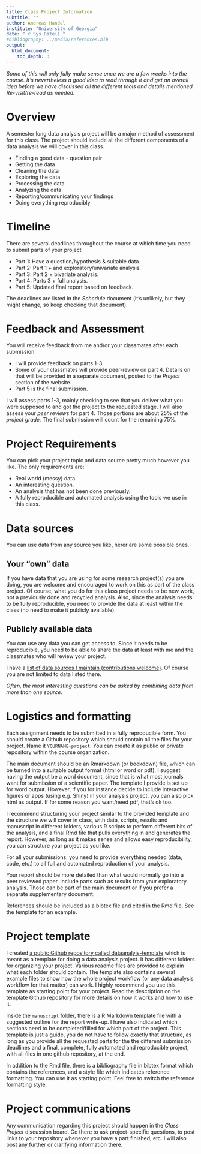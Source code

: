 ---
title: Class Project Information 
subtitle: ""
author: Andreas Handel
institute: "University of Georgia"
date: "`r Sys.Date()`"
#bibliography: ../media/references.bib
output: 
  html_document:
    toc_depth: 3
---

_Some of this will only fully make sense once we are a few weeks into the course. It's nevertheless a good idea to read through it and get an overall idea before we have discussed all the different tools and details mentioned. Re-visit/re-read as needed._

# Overview
A semester long data analysis project will be a major method of assessment for this class. The project should include all the different components of a data analysis we will cover in this class.

* Finding a good data - question pair
* Getting the data
* Cleaning the data
* Exploring the data
* Processing the data
* Analyzing the data
* Reporting/communicating your findings
* Doing everything reproducibly


# Timeline
There are several deadlines throughout the course at which time you need to submit parts of your project

* Part 1: Have a question/hypothesis & suitable data. 
* Part 2: Part 1 + and exploratory/univariate analysis. 
* Part 3: Part 2 + bivariate analysis.
* Part 4: Parts 3 + full analysis.
* Part 5: Updated final report based on feedback.

The deadlines are listed in the _Schedule_ document (it's unlikely, but they might change, so keep checking that document).



# Feedback and Assessment
You will receive feedback from me and/or your classmates after each submission. 

* I will provide feedback on parts 1-3. 
* Some of your classmates will provide peer-review on part 4. Details on that will be provided in a separate document, posted to the _Project_ section of the website.
* Part 5 is the final submission. 

I will assess parts 1-3, mainly checking to see that you deliver what you were supposed to and got the project to the requested stage. I will also assess your _peer reviews_ for part 4. Those portions are about 25% of the _project grade._ The final submission will count for the remaining 75%. 


# Project Requirements
You can pick your project topic and data source pretty much however you like. The only requirements are:

* Real world (messy) data.
* An interesting question.
* An analysis that has not been done previously.
* A fully reproducible and automated analysis using the tools we use in this class.

# Data sources
You can use data from any source you like, herer are some possible ones.

## Your "own" data
If you have data that you are using for some research project(s) you are doing, you are welcome and encouraged to work on this as part of the class project. Of course, what you do for this class project needs to be new work, not a previously done and recycled analysis. Also, since the analysis needs to be fully reproducible, you need to provide the data at least within the class (no need to make it publicly available).

## Publicly available data
You can use any data you can get access to. Since it needs to be reproducible, you need to be able to share the data at least with me and the classmates who will review your project.

I have a [list of data sources I maintain (contributions welcome)](https://github.com/ahgroup/research-and-teaching-resource-lists/blob/master/Data_Resources.md). Of course you are not limited to data listed there.

_Often, the most interesting questions can be asked by combining data from more than one source._


# Logistics and formatting
Each assignment needs to be submitted in a fully reproducible form. You should create a Github repository which should contain all the files for your project. Name it `YOURNAME-project`. You can create it as public or private repository within the course organization.

The main document should be an Rmarkdown (or bookdown) file, which can be turned into a suitable output format (html or word or pdf). I suggest having the output be a word document, since that is what most journals want for submission of a scientific paper. The template I provide is set up for word output. However, if you for instance decide to include interactive figures or apps (using e.g. Shiny) in your analysis project, you can also pick html as output. If for some reason you want/need pdf, that's ok too.

I recommend structuring your project similar to the provided template and the structure we will cover in class, with data, scripts, results and manuscript in different folders, various R scripts to perform different bits of the analysis, and a final Rmd file that pulls everything in and generates the report. However, as long as it makes sense and allows easy reproducibility, you can structure your project as you like. 

For all your submissions, you need to provide everything needed (data, code, etc.) to all full and automated reproduction of your analysis.

Your report should be more detailed than what would normally go into a peer reviewed paper. Include parts such as results from your exploratory analysis. Those can be part of the main document or if you prefer a separate supplementary document.

References should be included as a bibtex file and cited in the Rmd file. See the template for an example.

# Project template

I created [a public Github repository called dataanalyis-template](https://github.com/andreashandel/dataanalysis-template) which is meant as a template for doing a data analysis project. It has different folders for organizing your project. Various readme files are provided to explain what each folder should contain. The template also contains several example files to show how the whole project workflow (or any data analysis workflow for that matter) can work. I highly recommend you use this template as starting point for your project. Read the description on the template Github repository for more details on how it works and how to use it.

Inside the `manuscript` folder, there is a R Markdown template file with a suggested outline for the report write-up. I have also indicated which sections need to be completed/filled for which part of the project. This template is just a guide, you do not have to follow exactly that structure, as long as you provide all the requested parts for the the different submission deadlines and a final, complete, fully automated and reproducible project, with all files in one github repository, at the end.

In addition to the Rmd file, there is a bibliography file in bibtex format which contains the references, and a style file which indicates reference formatting. You can use it as starting point. Feel free to switch the reference formatting style.


# Project communications 
Any communication regarding this project should happen in the _Class Project_ discussion board. Go there to ask project-specific questions, to post links to your repository whenever you have a part finished, etc. I will also post any further or clarifying information there.

